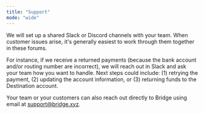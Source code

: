 ```yaml
---
title: "Support"
mode: "wide"
---
```


We will set up a shared Slack or Discord channels with your team. When customer issues arise, it's generally easiest to work through them together in these forums.

For instance, if we receive a returned payments (because the bank account and/or routing number are incorrect), we will reach out in Slack and ask your team how you want to handle. Next steps could include: (1) retrying the payment, (2) updating the account information, or (3) returning funds to the Destination account.

Your team or your customers can also reach out directly to Bridge using email at [<u>support@bridge.xyz</u>](mailto:support@bridge.xyz).